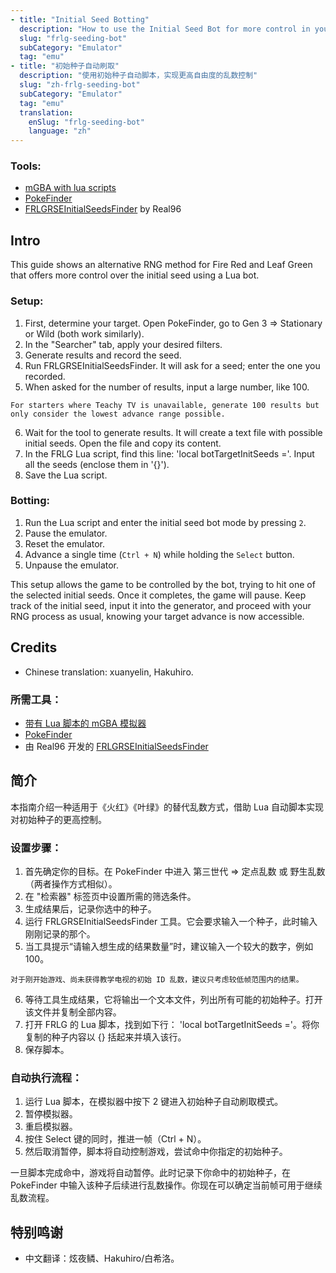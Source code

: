 ```yaml
---
- title: "Initial Seed Botting"
  description: "How to use the Initial Seed Bot for more control in your RNGs"
  slug: "frlg-seeding-bot"
  subCategory: "Emulator"
  tag: "emu"
- title: "初始种子自动刷取"
  description: "使用初始种子自动脚本，实现更高自由度的乱数控制"
  slug: "zh-frlg-seeding-bot"
  subCategory: "Emulator"
  tag: "emu"
  translation:
    enSlug: "frlg-seeding-bot"
    language: "zh"
---
```


<ShowIf slug="/frlg-seeding-bot">

### Tools:

- [mGBA with lua scripts](/mgba-setup)
- [PokeFinder](https://github.com/Admiral-Fish/PokeFinder/releases)
- [FRLGRSEInitialSeedsFinder](https://github.com/Real96/FRLGRSEInitialSeedsFinder) by Real96

## Intro

This guide shows an alternative RNG method for Fire Red and Leaf Green that offers more control over the initial seed using a Lua bot.

### Setup:

1. First, determine your target. Open PokeFinder, go to Gen 3 => Stationary or Wild (both work similarly).
2. In the "Searcher" tab, apply your desired filters.
3. Generate results and record the seed.
4. Run FRLGRSEInitialSeedsFinder. It will ask for a seed; enter the one you recorded.
5. When asked for the number of results, input a large number, like 100.

```
For starters where Teachy TV is unavailable, generate 100 results but only consider the lowest advance range possible.
```

6. Wait for the tool to generate results. It will create a text file with possible initial seeds. Open the file and copy its content.
7. In the FRLG Lua script, find this line: 'local botTargetInitSeeds ='. Input all the seeds (enclose them in '{}').
8. Save the Lua script.

### Botting:

1. Run the Lua script and enter the initial seed bot mode by pressing `2`.
2. Pause the emulator.
3. Reset the emulator.
4. Advance a single time (`Ctrl + N`) while holding the `Select` button.
5. Unpause the emulator.

This setup allows the game to be controlled by the bot, trying to hit one of the selected initial seeds. Once it completes, the game will pause. Keep track of the initial seed, input it into the generator, and proceed with your RNG process as usual, knowing your target advance is now accessible.

## Credits

- Chinese translation: xuanyelin, Hakuhiro.

</ShowIf>

<ShowIf slug="/zh-frlg-seeding-bot">

### 所需工具：

- [带有 Lua 脚本的 mGBA 模拟器](/mgba-setup)
- [PokeFinder](https://github.com/Admiral-Fish/PokeFinder/releases)
- 由 Real96 开发的 [FRLGRSEInitialSeedsFinder](https://github.com/Real96/FRLGRSEInitialSeedsFinder)

## 简介

本指南介绍一种适用于《火红》《叶绿》的替代乱数方式，借助 Lua 自动脚本实现对初始种子的更高控制。

### 设置步骤：

1. 首先确定你的目标。在 PokeFinder 中进入 第三世代 => 定点乱数 或 野生乱数（两者操作方式相似）。
2. 在 "检索器" 标签页中设置所需的筛选条件。
3. 生成结果后，记录你选中的种子。
4. 运行 FRLGRSEInitialSeedsFinder 工具。它会要求输入一个种子，此时输入刚刚记录的那个。
5. 当工具提示“请输入想生成的结果数量”时，建议输入一个较大的数字，例如 100。

```
对于刚开始游戏、尚未获得教学电视的初始 ID 乱数，建议只考虑较低帧范围内的结果。
```

6. 等待工具生成结果，它将输出一个文本文件，列出所有可能的初始种子。打开该文件并复制全部内容。
7. 打开 FRLG 的 Lua 脚本，找到如下行： 'local botTargetInitSeeds ='。将你复制的种子内容以 {} 括起来并填入该行。
8. 保存脚本。

### 自动执行流程：

1. 运行 Lua 脚本，在模拟器中按下 2 键进入初始种子自动刷取模式。
2. 暂停模拟器。
3. 重启模拟器。
4. 按住 Select 键的同时，推进一帧（Ctrl + N）。
5. 然后取消暂停，脚本将自动控制游戏，尝试命中你指定的初始种子。

一旦脚本完成命中，游戏将自动暂停。此时记录下你命中的初始种子，在 PokeFinder 中输入该种子后续进行乱数操作。你现在可以确定当前帧可用于继续乱数流程。

## 特别鸣谢

- 中文翻译：炫夜鳞、Hakuhiro/白希洛。

</ShowIf>
